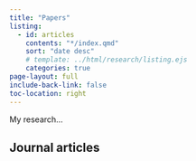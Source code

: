 ```yaml
---
title: "Papers"
listing:
  - id: articles
    contents: "*/index.qmd"
    sort: "date desc"
    # template: ../html/research/listing.ejs
    categories: true
page-layout: full
include-back-link: false
toc-location: right
---
```


My research...



## Journal articles

:::{#articles}
:::

